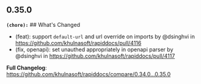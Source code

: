 ## 0.35.0
**`(chore):`** ## What's Changed
* (feat): support `default-url`  and  url override on imports by @dsinghvi in https://github.com/khulnasoft/rapiddocs/pull/4116
* (fix, openapi): set unauthed appropriately in openapi parser by @dsinghvi in https://github.com/khulnasoft/rapiddocs/pull/4117


**Full Changelog**: https://github.com/khulnasoft/rapiddocs/compare/0.34.0...0.35.0

